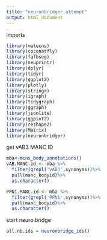 ```yaml
---
title: "neuronbridger.attempt"
output: html_document
---
```

imports
```r
library(malecns)
library(coconatfly)
library(fafbseg)
library(neuprintr)
library(dplyr)
library(tidyr)
library(ggplot2)
library(plotly)
library(stringr)
library(igraph)
library(tidygraph)
library(ggraph)
library(jsonlite)
library(ggplot2)
library(reshape2)
library(Matrix)
library(neuronbridger)
```

get vAB3 MANC ID

```r
mba<-mcns_body_annotations()
vAB.MANC.id <- mba %>%
  filter(grepl('vAB3',synonyms))%>%
  pull(manc_bodyid)%>%
  as.character()

PPN1.MANC.id <- mba %>%
  filter(grepl('PPN1',synonyms))%>%
  pull(manc_bodyid)%>%
  as.character()

```

start neuro bridge

```r
all.nb.ids = neuronbridge_ids()

```





